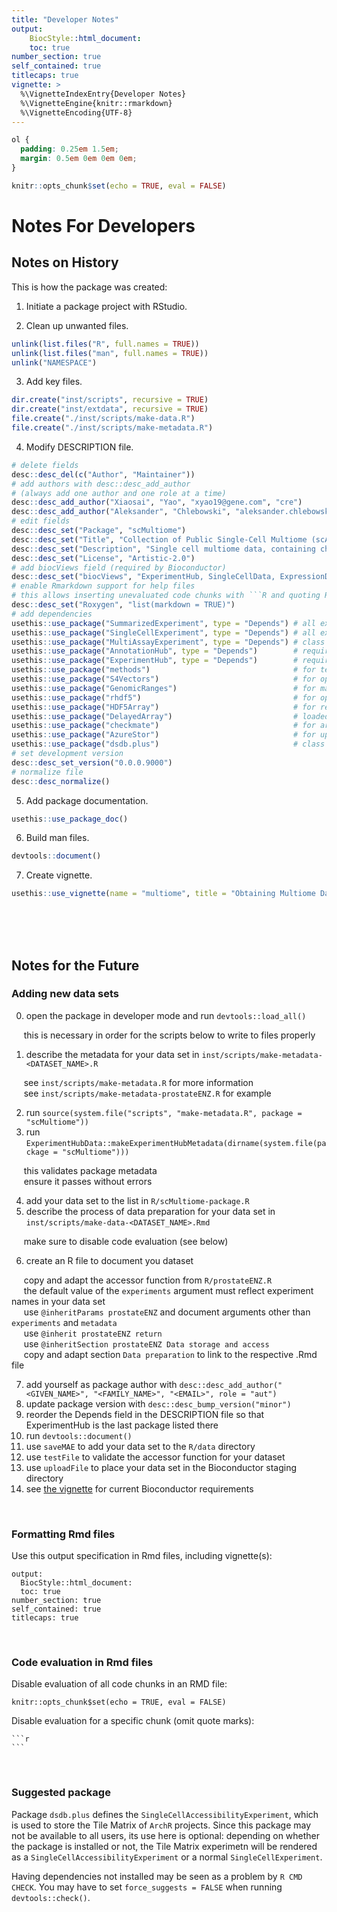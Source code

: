 ```yaml
---
title: "Developer Notes"
output:
    BiocStyle::html_document:
    toc: true
number_section: true
self_contained: true
titlecaps: true
vignette: >
  %\VignetteIndexEntry{Developer Notes}
  %\VignetteEngine{knitr::rmarkdown}
  %\VignetteEncoding{UTF-8}
---
```


```css
ol {
  padding: 0.25em 1.5em;
  margin: 0.5em 0em 0em 0em;
}
```

```r
knitr::opts_chunk$set(echo = TRUE, eval = FALSE)
```

# Notes For Developers

## Notes on History

This is how the package was created:

1. Initiate a package project with RStudio.

2. Clean up unwanted files.
```r
unlink(list.files("R", full.names = TRUE))
unlink(list.files("man", full.names = TRUE))
unlink("NAMESPACE")
```

3. Add key files.
```r
dir.create("inst/scripts", recursive = TRUE)
dir.create("inst/extdata", recursive = TRUE)
file.create("./inst/scripts/make-data.R")
file.create("./inst/scripts/make-metadata.R")
```

4. Modify DESCRIPTION file.
```r
# delete fields
desc::desc_del(c("Author", "Maintainer"))
# add authors with desc::desc_add_author
# (always add one author and one role at a time)
desc::desc_add_author("Xiaosai", "Yao", "xyao19@gene.com", "cre")
desc::desc_add_author("Aleksander", "Chlebowski", "aleksander.chlebowski@contractors.roche.com", "aut")
# edit fields
desc::desc_set("Package", "scMultiome")
desc::desc_set("Title", "Collection of Public Single-Cell Multiome (scATAC + scRNAseq) Datasets")
desc::desc_set("Description", "Single cell multiome data, containing chromatin accessibility (scATAC-seq) and gene expression (scRNA-seq) information analyzed with the ArchR package and presented as MultiAssayExperiment objects.")
desc::desc_set("License", "Artistic-2.0")
# add biocViews field (required by Bioconductor)
desc::desc_set("biocViews", "ExperimentHub, SingleCellData, ExpressionData, Homo_sapiens_Data, CellCulture, Tissue, GEO")
# enable Rmarkdown support for help files
# this allows inserting unevaluated code chunks with ```R and quoting Rmd files with {r child = <PATH>}
desc::desc_set("Roxygen", "list(markdown = TRUE)")
# add dependencies
usethis::use_package("SummarizedExperiment", type = "Depends") # all experiments inherit from this
usethis::use_package("SingleCellExperiment", type = "Depends") # all experiments inherit from this
usethis::use_package("MultiAssayExperiment", type = "Depends") # class of final object
usethis::use_package("AnnotationHub", type = "Depends")        # required by Bioconductor
usethis::use_package("ExperimentHub", type = "Depends")        # required by Bioconductor
usethis::use_package("methods")                                # for testing and changing object classes
usethis::use_package("S4Vectors")                              # for operating on DataFrames
usethis::use_package("GenomicRanges")                          # for manipulating GRanges
usethis::use_package("rhdf5")                                  # for operating on hdf5 files
usethis::use_package("HDF5Array")                              # for reading assays from hdf5 files
usethis::use_package("DelayedArray")                           # loaded assays inherit from this
usethis::use_package("checkmate")                              # for argument checks in functions
usethis::use_package("AzureStor")                              # for uploading data to Bioconductor
usethis::use_package("dsdb.plus")                              # class of TileMatrix experiment
# set development version
desc::desc_set_version("0.0.0.9000")
# normalize file
desc::desc_normalize()
```

5. Add package documentation.
```r
usethis::use_package_doc()
```

6. Build man files.
```r
devtools::document()
```

7. Create vignette.
```r
usethis::use_vignette(name = "multiome", title = "Obtaining Multiome Data")
```



<br><br><br>

## Notes for the Future

### Adding new data sets

0. open the package in developer mode and run `devtools::load_all()`

|      this is necessary in order for the scripts below to write to files properly


1. describe the metadata for your data set in `inst/scripts/make-metadata-<DATASET_NAME>.R`

|      see `inst/scripts/make-metadata.R` for more information
|      see `inst/scripts/make-metadata-prostateENZ.R` for example


2. run `source(system.file("scripts", "make-metadata.R", package = "scMultiome"))`
3. run `ExperimentHubData::makeExperimentHubMetadata(dirname(system.file(package = "scMultiome")))`

|      this validates package metadata
|      ensure it passes without errors


4. add your data set to the list in `R/scMultiome-package.R`
5. describe the process of data preparation for your data set in `inst/scripts/make-data-<DATASET_NAME>.Rmd`

|      make sure to disable code evaluation (see below)


6. create an R file to document you dataset

|      copy and adapt the accessor function from `R/prostateENZ.R`
|      the default value of the `experiments` argument must reflect experiment names in your data set
|      use `@inheritParams prostateENZ` and document arguments other than `experiments` and `metadata`
|      use `@inherit prostateENZ return`
|      use `@inheritSection prostateENZ Data storage and access`
|      copy and adapt section `Data preparation` to link to the respective .Rmd file


7. add yourself as package author with `desc::desc_add_author("<GIVEN_NAME>", "<FAMILY_NAME>", "<EMAIL>", role = "aut")`
8. update package version with `desc::desc_bump_version("minor")`
9. reorder the Depends field in the DESCRIPTION file so that ExperimentHub is the last package listed there
10. run `devtools::document()`
11. use `saveMAE` to add your data set to the `R/data` directory
12. use `testFile` to validate the accessor function for your dataset
13. use `uploadFile` to place your data set in the Bioconductor staging directory
14. see [the vignette](https://www.bioconductor.org/packages/release/bioc/vignettes/HubPub/inst/doc/CreateAHubPackage.html#additional-resources-to-existing-hub-package) for current Bioconductor requirements

<br>

### Formatting Rmd files

Use this output specification in Rmd files, including vignette(s):
```
output:
  BiocStyle::html_document:
  toc: true
number_section: true
self_contained: true
titlecaps: true
```

<br>

### Code evaluation in Rmd files

Disable evaluation of all code chunks in an RMD file:
```
knitr::opts_chunk$set(echo = TRUE, eval = FALSE)
```

Disable evaluation for a specific chunk (omit quote marks):
````verbatim
```r

```
````

<br>

### Suggested package

Package `dsdb.plus` defines the `SingleCellAccessibilityExperiment`, which is used to store the Tile Matrix of `ArchR` projects. Since this package may not be available to all users, its use here is optional: depending on whether the package is installed or not, the Tile Matrix experimetn will be rendered as a `SingleCellAccessibilityExperiment` or a normal `SingleCellExperiment`.

Having dependencies not installed may be seen as a problem by `R CMD CHECK`. You may have to set `force_suggests = FALSE` when running `devtools::check()`.


<br>
